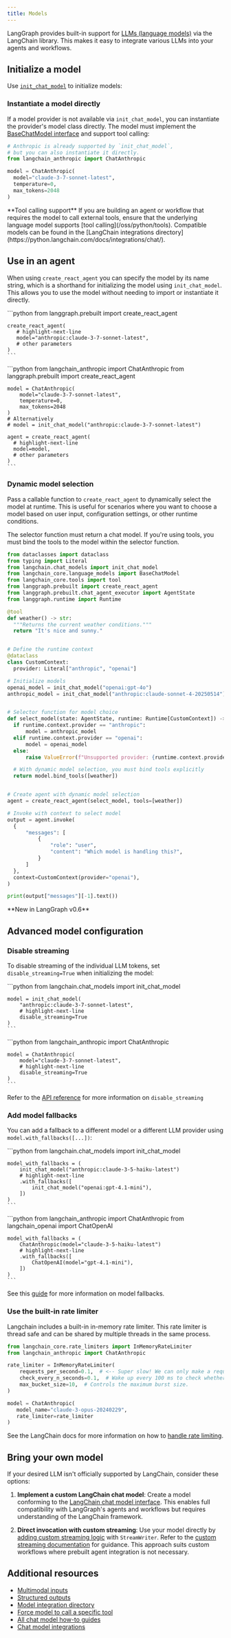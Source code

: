 ```yaml
---
title: Models
---
```



LangGraph provides built-in support for [LLMs (language models)](https://python.langchain.com/docs/concepts/chat_models/) via the LangChain library. This makes it easy to integrate various LLMs into your agents and workflows.

## Initialize a model

Use [`init_chat_model`](https://python.langchain.com/docs/how_to/chat_models_universal_init/) to initialize models:

<ChatModelTabs />





### Instantiate a model directly

If a model provider is not available via `init_chat_model`, you can instantiate the provider's model class directly. The model must implement the [BaseChatModel interface](https://python.langchain.com/api_reference/core/language_models/langchain_core.language_models.chat_models.BaseChatModel.html) and support tool calling:

```python
# Anthropic is already supported by `init_chat_model`,
# but you can also instantiate it directly.
from langchain_anthropic import ChatAnthropic

model = ChatAnthropic(
  model="claude-3-7-sonnet-latest",
  temperature=0,
  max_tokens=2048
)
```


<Warning>
  **Tool calling support**
  If you are building an agent or workflow that requires the model to call external tools, ensure that the underlying
  language model supports [tool calling](/oss/python/tools). Compatible models can be found in the [LangChain integrations directory](https://python.langchain.com/docs/integrations/chat/).
</Warning>

## Use in an agent

When using `create_react_agent` you can specify the model by its name string, which is a shorthand for initializing the model using `init_chat_model`. This allows you to use the model without needing to import or instantiate it directly.

<Tabs>
  <Tab title="model name">
    ```python
    from langgraph.prebuilt import create_react_agent
    
    create_react_agent(
       # highlight-next-line
       model="anthropic:claude-3-7-sonnet-latest",
       # other parameters
    )
    ```
  </Tab>
  <Tab title="model instance">
    ```python
    from langchain_anthropic import ChatAnthropic
    from langgraph.prebuilt import create_react_agent
    
    model = ChatAnthropic(
        model="claude-3-7-sonnet-latest",
        temperature=0,
        max_tokens=2048
    )
    # Alternatively
    # model = init_chat_model("anthropic:claude-3-7-sonnet-latest")
    
    agent = create_react_agent(
      # highlight-next-line
      model=model,
      # other parameters
    )
    ```
  </Tab>
</Tabs>




### Dynamic model selection

Pass a callable function to `create_react_agent` to dynamically select the model at runtime. This is useful for scenarios where you want to choose a model based on user input, configuration settings, or other runtime conditions.

The selector function must return a chat model. If you're using tools, you must bind the tools to the model within the selector function.

```python
from dataclasses import dataclass
from typing import Literal
from langchain.chat_models import init_chat_model
from langchain_core.language_models import BaseChatModel
from langchain_core.tools import tool
from langgraph.prebuilt import create_react_agent
from langgraph.prebuilt.chat_agent_executor import AgentState
from langgraph.runtime import Runtime

@tool
def weather() -> str:
  """Returns the current weather conditions."""
  return "It's nice and sunny."


# Define the runtime context
@dataclass
class CustomContext:
  provider: Literal["anthropic", "openai"]

# Initialize models
openai_model = init_chat_model("openai:gpt-4o")
anthropic_model = init_chat_model("anthropic:claude-sonnet-4-20250514")


# Selector function for model choice
def select_model(state: AgentState, runtime: Runtime[CustomContext]) -> BaseChatModel:
  if runtime.context.provider == "anthropic":
      model = anthropic_model
  elif runtime.context.provider == "openai":
      model = openai_model
  else:
      raise ValueError(f"Unsupported provider: {runtime.context.provider}")

  # With dynamic model selection, you must bind tools explicitly
  return model.bind_tools([weather])


# Create agent with dynamic model selection
agent = create_react_agent(select_model, tools=[weather])

# Invoke with context to select model
output = agent.invoke(
  {
      "messages": [
          {
              "role": "user",
              "content": "Which model is handling this?",
          }
      ]
  },
  context=CustomContext(provider="openai"),
)

print(output["messages"][-1].text())
```

<Tip>
  **New in LangGraph v0.6**
</Tip>


## Advanced model configuration

### Disable streaming

To disable streaming of the individual LLM tokens, set `disable_streaming=True` when initializing the model:

<Tabs>
  <Tab title="init_chat_model">
    ```python
    from langchain.chat_models import init_chat_model
    
    model = init_chat_model(
        "anthropic:claude-3-7-sonnet-latest",
        # highlight-next-line
        disable_streaming=True
    )
    ```
  </Tab>
  <Tab title="ChatModel">
    ```python
    from langchain_anthropic import ChatAnthropic
    
    model = ChatAnthropic(
        model="claude-3-7-sonnet-latest",
        # highlight-next-line
        disable_streaming=True
    )
    ```
  </Tab>
</Tabs>

Refer to the [API reference](https://python.langchain.com/api_reference/core/language_models/langchain_core.language_models.chat_models.BaseChatModel.html#langchain_core.language_models.chat_models.BaseChatModel.disable_streaming) for more information on `disable_streaming`




### Add model fallbacks

You can add a fallback to a different model or a different LLM provider using `model.with_fallbacks([...])`:

<Tabs>
  <Tab title="init_chat_model">
    ```python
    from langchain.chat_models import init_chat_model
    
    model_with_fallbacks = (
        init_chat_model("anthropic:claude-3-5-haiku-latest")
        # highlight-next-line
        .with_fallbacks([
            init_chat_model("openai:gpt-4.1-mini"),
        ])
    )
    ```
  </Tab>
  <Tab title="ChatModel">
    ```python
    from langchain_anthropic import ChatAnthropic
    from langchain_openai import ChatOpenAI
    
    model_with_fallbacks = (
        ChatAnthropic(model="claude-3-5-haiku-latest")
        # highlight-next-line
        .with_fallbacks([
            ChatOpenAI(model="gpt-4.1-mini"),
        ])
    )
    ```
  </Tab>
</Tabs>

See this [guide](https://python.langchain.com/docs/how_to/fallbacks/#fallback-to-better-model) for more information on model fallbacks.




### Use the built-in rate limiter

Langchain includes a built-in in-memory rate limiter. This rate limiter is thread safe and can be shared by multiple threads in the same process.

```python
from langchain_core.rate_limiters import InMemoryRateLimiter
from langchain_anthropic import ChatAnthropic

rate_limiter = InMemoryRateLimiter(
    requests_per_second=0.1,  # <-- Super slow! We can only make a request once every 10 seconds!!
    check_every_n_seconds=0.1,  # Wake up every 100 ms to check whether allowed to make a request,
    max_bucket_size=10,  # Controls the maximum burst size.
)

model = ChatAnthropic(
   model_name="claude-3-opus-20240229",
   rate_limiter=rate_limiter
)
```

See the LangChain docs for more information on how to [handle rate limiting](https://python.langchain.com/docs/how_to/chat_model_rate_limiting/).


## Bring your own model

If your desired LLM isn't officially supported by LangChain, consider these options:

1. **Implement a custom LangChain chat model**: Create a model conforming to the [LangChain chat model interface](https://python.langchain.com/docs/how_to/custom_chat_model/). This enables full compatibility with LangGraph's agents and workflows but requires understanding of the LangChain framework.




1. **Direct invocation with custom streaming**: Use your model directly by [adding custom streaming logic](/oss/python/streaming#use-with-any-llm) with `StreamWriter`.
  Refer to the [custom streaming documentation](/oss/python/streaming#use-with-any-llm) for guidance. This approach suits custom workflows where prebuilt agent integration is not necessary.

## Additional resources

* [Multimodal inputs](https://python.langchain.com/docs/how_to/multimodal_inputs/)
* [Structured outputs](https://python.langchain.com/docs/how_to/structured_output/)
* [Model integration directory](https://python.langchain.com/docs/integrations/chat/)
* [Force model to call a specific tool](https://python.langchain.com/docs/how_to/tool_choice/)
* [All chat model how-to guides](https://python.langchain.com/docs/how_to/#chat-models)
* [Chat model integrations](https://python.langchain.com/docs/integrations/chat/)



